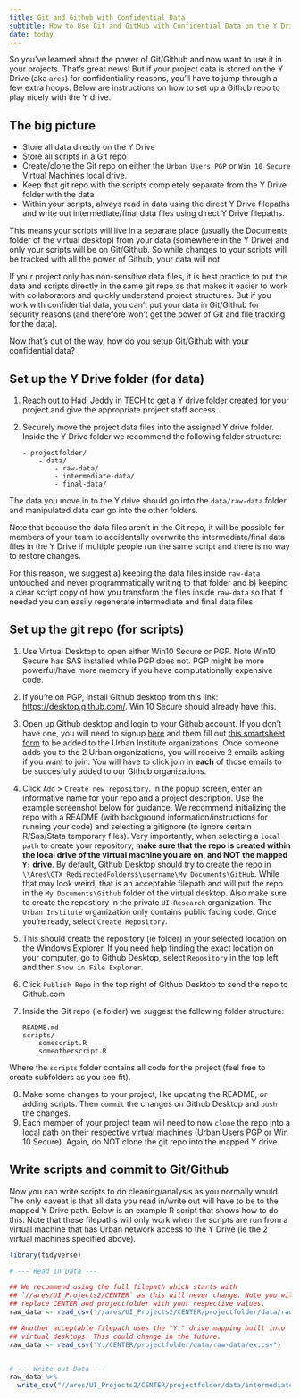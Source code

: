 ```yaml
---
title: Git and Github with Confidential Data 
subtitle: How to Use Git and GitHub with Confidential Data on the Y Drive (Ares Drive) 
date: today
---
```


So you've learned about the power of Git/Github and now want to use it in your projects. That's great news! But if your project data is stored on the Y Drive (aka `ares`) for confidentiality reasons, you'll have to jump through a few extra hoops. Below are instructions on how to set up a Github repo to play nicely with the Y drive.

## The big picture
-   Store all data directly on the Y Drive
-   Store all scripts in a Git repo
-   Create/clone the Git repo on either the `Urban Users PGP` or `Win 10 Secure` Virtual Machines local drive. 
-   Keep that git repo with the scripts completely separate from the Y Drive folder with the data
-   Within your scripts, always read in data using the direct Y Drive
    filepaths and write out intermediate/final data files using direct Y
    Drive filepaths.

This means your scripts will live in a separate place (usually the Documents folder of the virtual desktop) from your data (somewhere in the Y Drive) and only your scripts will be on Git/Github. So while changes to your scripts will be tracked with all the power of Github, your data will not. 

If your project only has non-sensitive data files, it is best practice to put the data and scripts directly in the same git repo as that makes it easier to work with collaborators and quickly understand project structures. But if you work with confidential data, you can't put your data in Git/Github for security reasons (and therefore won't get the power of Git and file tracking for the data).

Now that's out of the way, how do you setup Git/Github with your confidential data?

## Set up the Y Drive folder (for data)

1)  Reach out to Hadi Jeddy in TECH to get a Y drive folder created for
    your project and give the appropriate project staff access.

2)  Securely move the project data files into the assigned Y drive
    folder. Inside the Y Drive folder we recommend the following folder
    structure:

    ```
    - projectfolder/
        - data/
            - raw-data/
            - intermediate-data/
            - final-data/
    ```

The data you move in to the Y drive should go into the `data/raw-data` folder and manipulated data can go into the other folders.

Note that because the data files aren't in the Git repo,  it will be possible for members of your team to accidentally overwrite the intermediate/final data files in the Y Drive if multiple people run the same script and there is no way to restore changes. 

For this reason, we suggest a) keeping the data files inside `raw-data` untouched and never programmatically writing to that folder and b) keeping a clear script copy of how you transform the files inside `raw-data` so that if needed you can easily regenerate intermediate and final data files.


## Set up the git repo (for scripts)

1. Use Virtual Desktop to open either Win10 Secure or PGP. Note Win10 Secure has SAS installed while PGP does not. PGP might be more powerful/have more memory if you have computationally expensive code.
2. If you're on PGP, install Github desktop from this link: <https://desktop.github.com/>. Win 10 Secure should already have this. 
3. Open up Github desktop and login to your Github account. If you don't have one, you will need to signup [here](https://github.com/join) and them fill out [this smartsheet form](https://github.com/join) to be added to the Urban Institute organizations. Once someone adds you to the 2 Urban organizations, you will receive 2 emails asking if you want to join. You will have to click join in **each** of those emails to be succesfully added to our Github organizations.
4. Click `Add` \> `Create new repository`. In the popup screen, enter an informative name for your repo and a project description. Use the example screenshot below for guidance. We recommend initializing the repo with a README (with background information/instructions for running your code) and selecting a gitignore (to ignore certain R/Sas/Stata temporary files). Very importantly, when selecting a `local path` to create your repository, **make sure that the repo is created within the local drive of the virtual machine you are on, and NOT the mapped `Y:` drive**. By default, Github Desktop should try to create the repo in `\\Ares\CTX_RedirectedFolders$\username\My Documents\GitHub`. While that may look weird, that is an acceptable filepath and will put the repo in the `My Documents\Github` folder of the virtual desktop. Also make sure to create the repostiory in the private `UI-Research` organization. The  `Urban Institute` organization only contains public facing code. Once you're ready, select `Create Repository`.
5. This should create the repository (ie folder) in your selected location on the Windows Explorer. If you need help finding the exact location on your computer, go to Github Desktop, select `Repository` in the top left and then `Show in File Explorer`.
6. Click `Publish Repo` in the top right of Github Desktop to send the repo to Github.com
7. Inside the Git repo (ie folder) we suggest the following folder structure:

    ```
    README.md
    scripts/
        somescript.R
        someotherscript.R
    ```

Where the `scripts` folder contains all code for the project (feel free to create subfolders as you see fit).

8. Make some changes to your project, like updating the README, or adding scripts. Then `commit` the changes on Github Desktop and `push` the changes.
9. Each member of your project team will need to now `clone` the repo into a local path on their respective virtual machines (Urban Users PGP or Win 10 Secure). Again, do NOT clone the git repo into the mapped Y drive.

## Write scripts and commit to Git/Github 

Now you can write scripts to do cleaning/analysis as you normally would. The only caveat is that all data you read in/write out will have to be to the mapped Y Drive path. Below is an example R script that shows how to do this. Note that these filepaths will only work when the scripts are run from a virtual machine that has Urban network access to the Y Drive (ie the 2 virtual machines specified above).

```r
library(tidyverse)

# --- Read in Data ---

## We recommend using the full filepath which starts with
## `//ares/UI_Projects2/CENTER` as this will never change. Note you will need to
## replace CENTER and projectfolder with your respective values.
raw_data <- read_csv("//ares/UI_Projects2/CENTER/projectfolder/data/raw-data/ex.csv")

## Another acceptable filepath uses the "Y:" drive mapping built into 
## virtual desktops. This could change in the future.
raw_data <- read_csv("Y:/CENTER/projectfolder/data/raw-data/ex.csv")


# --- Write out Data ---
raw_data %>%
  write_csv("//ares/UI_Projects2/CENTER/projectfolder/data/intermediate-data/ex-cleaned.csv")
```
